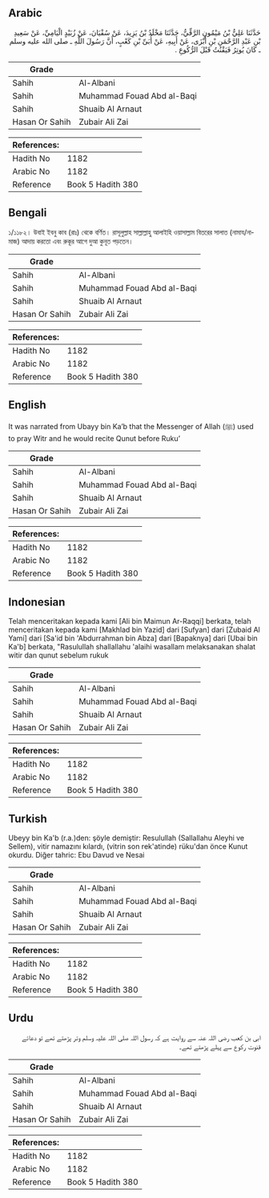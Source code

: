## Arabic


<div dir="rtl" lang="ar" style={{fontSize:'larger',backgroundColor:'#f8f9fa',padding:20}}>
حَدَّثَنَا عَلِيُّ بْنُ مَيْمُونٍ الرَّقِّيُّ، حَدَّثَنَا مَخْلَدُ بْنُ يَزِيدَ، عَنْ سُفْيَانَ، عَنْ زُبَيْدٍ الْيَامِيِّ، عَنْ سَعِيدِ بْنِ عَبْدِ الرَّحْمَنِ بْنِ أَبْزَى، عَنْ أَبِيهِ، عَنْ أُبَىِّ بْنِ كَعْبٍ، أَنَّ رَسُولَ اللَّهِ ـ صلى الله عليه وسلم ـ كَانَ يُوتِرُ فَيَقْنُتُ قَبْلَ الرُّكُوعِ ‏.‏
</div>
<div style={{backgroundColor:'#f8f9fa',padding:20, marginBottom: 10}}><table> <thead> <tr> <th>Grade</th> <th></th> </tr> </thead> <tbody> <tr><td>Sahih</td><td>Al-Albani</td></tr><tr><td>Sahih</td><td>Muhammad Fouad Abd al-Baqi</td></tr><tr><td>Sahih</td><td>Shuaib Al Arnaut</td></tr><tr><td>Hasan Or Sahih</td><td>Zubair Ali Zai</td></tr></tbody></table><table> <thead> <tr> <th>References:</th> <th></th> </tr> </thead> <tbody><tr><td>Hadith No</td><td>1182</td></tr><tr><td>Arabic No</td><td>1182</td></tr><tr><td>Reference</td><td>Book 5 Hadith 380</td></tr></tbody></table></div>

## Bengali


<div dir="ltr" lang="bn" style={{fontSize:'larger',backgroundColor:'#f8f9fa',padding:20}}>
১/১১৮২। উবাই ইবনু কাব (রাঃ) থেকে বর্ণিত। রাসূলুল্লাহ সাল্লাল্লাহু আলাইহি ওয়াসাল্লাম বিতরের সালাত (নামায/নামাজ) আদায় করতো এবং রুকূর আগে দুআ কুনূত পড়তেন।
</div>
<div style={{backgroundColor:'#f8f9fa',padding:20, marginBottom: 10}}><table> <thead> <tr> <th>Grade</th> <th></th> </tr> </thead> <tbody> <tr><td>Sahih</td><td>Al-Albani</td></tr><tr><td>Sahih</td><td>Muhammad Fouad Abd al-Baqi</td></tr><tr><td>Sahih</td><td>Shuaib Al Arnaut</td></tr><tr><td>Hasan Or Sahih</td><td>Zubair Ali Zai</td></tr></tbody></table><table> <thead> <tr> <th>References:</th> <th></th> </tr> </thead> <tbody><tr><td>Hadith No</td><td>1182</td></tr><tr><td>Arabic No</td><td>1182</td></tr><tr><td>Reference</td><td>Book 5 Hadith 380</td></tr></tbody></table></div>

## English


<div dir="ltr" lang="en" style={{fontSize:'larger',backgroundColor:'#f8f9fa',padding:20}}>
It was narrated from Ubayy bin Ka’b that the Messenger of Allah (ﷺ) used to pray Witr and he would recite Qunut before Ruku’
</div>
<div style={{backgroundColor:'#f8f9fa',padding:20, marginBottom: 10}}><table> <thead> <tr> <th>Grade</th> <th></th> </tr> </thead> <tbody> <tr><td>Sahih</td><td>Al-Albani</td></tr><tr><td>Sahih</td><td>Muhammad Fouad Abd al-Baqi</td></tr><tr><td>Sahih</td><td>Shuaib Al Arnaut</td></tr><tr><td>Hasan Or Sahih</td><td>Zubair Ali Zai</td></tr></tbody></table><table> <thead> <tr> <th>References:</th> <th></th> </tr> </thead> <tbody><tr><td>Hadith No</td><td>1182</td></tr><tr><td>Arabic No</td><td>1182</td></tr><tr><td>Reference</td><td>Book 5 Hadith 380</td></tr></tbody></table></div>

## Indonesian


<div dir="ltr" lang="id" style={{fontSize:'larger',backgroundColor:'#f8f9fa',padding:20}}>
Telah menceritakan kepada kami [Ali bin Maimun Ar-Raqqi] berkata, telah menceritakan kepada kami [Makhlad bin Yazid] dari [Sufyan] dari [Zubaid Al Yami] dari [Sa'id bin 'Abdurrahman bin Abza] dari [Bapaknya] dari [Ubai bin Ka'b] berkata, "Rasulullah shallallahu 'alaihi wasallam melaksanakan shalat witir dan qunut sebelum rukuk
</div>
<div style={{backgroundColor:'#f8f9fa',padding:20, marginBottom: 10}}><table> <thead> <tr> <th>Grade</th> <th></th> </tr> </thead> <tbody> <tr><td>Sahih</td><td>Al-Albani</td></tr><tr><td>Sahih</td><td>Muhammad Fouad Abd al-Baqi</td></tr><tr><td>Sahih</td><td>Shuaib Al Arnaut</td></tr><tr><td>Hasan Or Sahih</td><td>Zubair Ali Zai</td></tr></tbody></table><table> <thead> <tr> <th>References:</th> <th></th> </tr> </thead> <tbody><tr><td>Hadith No</td><td>1182</td></tr><tr><td>Arabic No</td><td>1182</td></tr><tr><td>Reference</td><td>Book 5 Hadith 380</td></tr></tbody></table></div>

## Turkish


<div dir="ltr" lang="tr" style={{fontSize:'larger',backgroundColor:'#f8f9fa',padding:20}}>
Ubeyy bin Ka'b (r.a.)den: şöyle demiştir: Resulullah (Sallallahu Aleyhi ve Sellem), vitir namazını kılardı, (vitrin son rek'atinde) rüku'dan önce Kunut okurdu. Diğer tahric: Ebu Davud ve Nesai
</div>
<div style={{backgroundColor:'#f8f9fa',padding:20, marginBottom: 10}}><table> <thead> <tr> <th>Grade</th> <th></th> </tr> </thead> <tbody> <tr><td>Sahih</td><td>Al-Albani</td></tr><tr><td>Sahih</td><td>Muhammad Fouad Abd al-Baqi</td></tr><tr><td>Sahih</td><td>Shuaib Al Arnaut</td></tr><tr><td>Hasan Or Sahih</td><td>Zubair Ali Zai</td></tr></tbody></table><table> <thead> <tr> <th>References:</th> <th></th> </tr> </thead> <tbody><tr><td>Hadith No</td><td>1182</td></tr><tr><td>Arabic No</td><td>1182</td></tr><tr><td>Reference</td><td>Book 5 Hadith 380</td></tr></tbody></table></div>

## Urdu


<div dir="rtl" lang="ur" style={{fontSize:'larger',backgroundColor:'#f8f9fa',padding:20}}>
ابی بن کعب رضی اللہ عنہ سے روایت ہے کہ رسول اللہ صلی اللہ علیہ وسلم وتر پڑھتے تھے تو دعائے قنوت رکوع سے پہلے پڑھتے تھے۔
</div>
<div style={{backgroundColor:'#f8f9fa',padding:20, marginBottom: 10}}><table> <thead> <tr> <th>Grade</th> <th></th> </tr> </thead> <tbody> <tr><td>Sahih</td><td>Al-Albani</td></tr><tr><td>Sahih</td><td>Muhammad Fouad Abd al-Baqi</td></tr><tr><td>Sahih</td><td>Shuaib Al Arnaut</td></tr><tr><td>Hasan Or Sahih</td><td>Zubair Ali Zai</td></tr></tbody></table><table> <thead> <tr> <th>References:</th> <th></th> </tr> </thead> <tbody><tr><td>Hadith No</td><td>1182</td></tr><tr><td>Arabic No</td><td>1182</td></tr><tr><td>Reference</td><td>Book 5 Hadith 380</td></tr></tbody></table></div>